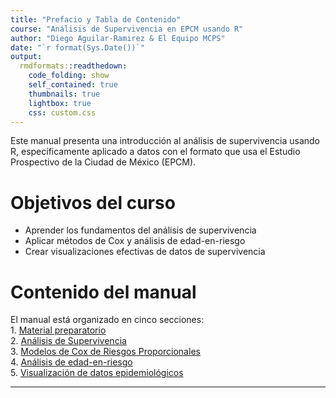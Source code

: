 ```yaml
---
title: "Prefacio y Tabla de Contenido"
course: "Análisis de Supervivencia en EPCM usando R"
author: "Diego Aguilar-Ramirez & El Equipo MCPS"
date: "`r format(Sys.Date())`"
output:
  rmdformats::readthedown:
    code_folding: show
    self_contained: true
    thumbnails: true
    lightbox: true
    css: custom.css
---
```


Este manual presenta una introducción al análisis de supervivencia usando R, específicamente aplicado a datos con el formato que usa el Estudio Prospectivo de la Ciudad de México (EPCM).

# Objetivos del curso

- Aprender los fundamentos del análisis de supervivencia
- Aplicar métodos de Cox y análisis de edad-en-riesgo
- Crear visualizaciones efectivas de datos de supervivencia

# Contenido del manual

El manual está organizado en cinco secciones:  
1. [Material preparatorio](01_precourse-material-spa.html)  
2. [Análisis de Supervivencia](02_survival-analysis-spa.html)   
3. [Modelos de Cox de Riesgos Proporcionales](03_cox-ph-models-spa.html)  
4. [Análisis de edad-en-riesgo](04_age-at-risk-spa.html)   
5. [Visualización de datos epidemiológicos](05_epi-data-vis-spa.html)   

---

\newpage